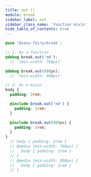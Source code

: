 ```yaml
---
title: out ()
module: break
sidebar_label: out
sidebar_class_name: 'function mixin'
hide_table_of_contents: true
---
```


<FieldDetails />

```scss
@use '@sass-fairy/break';

// 1. As a function
@debug break.out('md');
  // '(min-width: 768px)'

@debug break.out(800px);
  // '(min-width: 800px)'

// 2. As a mixin
body {
  padding: 2rem;

  @include break.out('md') {
    padding: 1rem;
  }

  @include break.out(800px) {
    padding: 1rem;
  }
}
  // body { padding: 2rem }
  // @media (min-width: 768px) {
  //   body { padding: 1rem }
  // }
  // @media (min-width: 800px) {
  //   body { padding: 1rem }
  // }
```
